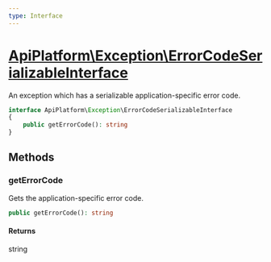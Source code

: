 ```yaml
---
type: Interface
---
```


# [ApiPlatform\Exception\ErrorCodeSerializableInterface](/docs/v3.2/reference/Exception/ErrorCodeSerializableInterface)

An exception which has a serializable application-specific error code.

```php
interface ApiPlatform\Exception\ErrorCodeSerializableInterface
{
    public getErrorCode(): string
}
```
## Methods

### getErrorCode

Gets the application-specific error code.

```php
public getErrorCode(): string
```

#### Returns

string
